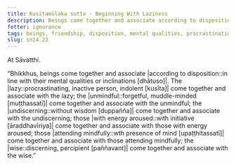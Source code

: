 ```yaml
---
title: Kusītamūlaka sutta - Beginning With Laziness
description: Beings come together and associate according to disposition. The lazy come together and associate with the lazy, and other pairs of dispositions are mentioned.
fetter: ignorance
tags: beings, friendship, disposition, mental qualities, procrastination, unmindful, lack of discernment, aroused energy, mindful, lack of discernment, lazy, wise, sn, sn12-21, sn14
slug: sn14.22
---
```


At Sāvatthi.

“Bhikkhus, beings come together and associate |according to disposition::in line with their mental qualities or inclinations [dhātuso]|. The |lazy::procrastinating, inactive person, indolent [kusīta]| come together and associate with the lazy; the |unmindful::forgetful, muddle-minded [muṭṭhassatī]| come together and associate with the unmindful; the |undiscerning::without wisdom [duppañña]| come together and associate with the undiscerning; those |with energy aroused::with initiative [āraddhavīriya]| come together and associate with those with energy aroused; those |attending mindfully::wth presence of mind [upaṭṭhitassatī]| come together and associate with those attending mindfully; the |wise::discerning, percipient [paññavant]| come together and associate with the wise.”